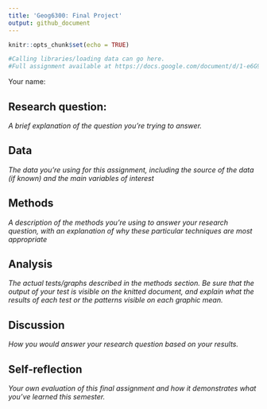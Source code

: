 ```yaml
---
title: 'Geog6300: Final Project'
output: github_document
---
```


```r
knitr::opts_chunk$set(echo = TRUE)

#Calling libraries/loading data can go here.
#Full assignment available at https://docs.google.com/document/d/1-e6G9iR-WLWqQQpj3vls4-BNGaeSFPv4OalxWQoX52M/edit?usp=sharing
```

Your name:

## Research question: 
*A brief explanation of the question you’re trying to answer.*


## Data
*The data you’re using for this assignment, including the source of the data (if known) and the main variables of interest*

## Methods
*A description of the methods you’re using to answer your research question, with an explanation of why these particular techniques are most appropriate*

## Analysis
*The actual tests/graphs described in the methods section. Be sure that the output of your test is visible on the knitted document, and explain what the results of each test or the patterns visible on each graphic mean.*

## Discussion
*How you would answer your research question based on your results.*

## Self-reflection
*Your own evaluation of this final assignment and how it demonstrates what you’ve learned this semester.*